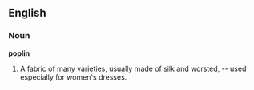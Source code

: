 ==English==

===Noun===

'''poplin'''

#A fabric of many varieties, usually made of silk and worsted, -- used especially for women's dresses.